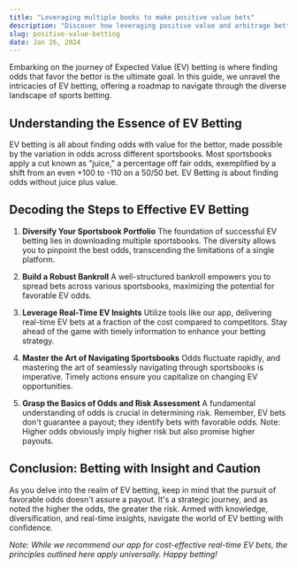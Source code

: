 ```yaml
---
title: "Leveraging multiple books to make positive value bets"
description: "Discover how leveraging positive value and arbitrage betting can lead to significant profits during the NFL playoffs."
slug: positive-value-betting
date: Jan 26, 2024
---
```


Embarking on the journey of Expected Value (EV) betting is where finding odds that favor the bettor is the ultimate goal. In this guide, we unravel the intricacies of EV betting, offering a roadmap to navigate through the diverse landscape of sports betting.

## Understanding the Essence of EV Betting

EV betting is all about finding odds with value for the bettor, made possible by the variation in odds across different sportsbooks. Most sportsbooks apply a cut known as "juice," a percentage off fair odds, exemplified by a shift from an even +100 to -110 on a 50/50 bet. EV Betting is about finding odds without juice plus value.

## Decoding the Steps to Effective EV Betting

1. **Diversify Your Sportsbook Portfolio**
   The foundation of successful EV betting lies in downloading multiple sportsbooks. The diversity allows you to pinpoint the best odds, transcending the limitations of a single platform.

2. **Build a Robust Bankroll**
   A well-structured bankroll empowers you to spread bets across various sportsbooks, maximizing the potential for favorable EV odds.

3. **Leverage Real-Time EV Insights**
   Utilize tools like our app, delivering real-time EV bets at a fraction of the cost compared to competitors. Stay ahead of the game with timely information to enhance your betting strategy.

4. **Master the Art of Navigating Sportsbooks**
   Odds fluctuate rapidly, and mastering the art of seamlessly navigating through sportsbooks is imperative. Timely actions ensure you capitalize on changing EV opportunities.

5. **Grasp the Basics of Odds and Risk Assessment**
   A fundamental understanding of odds is crucial in determining risk. Remember, EV bets don't guarantee a payout; they identify bets with favorable odds. Note: Higher odds obviously imply higher risk but also promise higher payouts.

## Conclusion: Betting with Insight and Caution

As you delve into the realm of EV betting, keep in mind that the pursuit of favorable odds doesn't assure a payout. It's a strategic journey, and as noted the higher the odds, the greater the risk. Armed with knowledge, diversification, and real-time insights, navigate the world of EV betting with confidence.

*Note: While we recommend our app for cost-effective real-time EV bets, the principles outlined here apply universally. Happy betting!*











